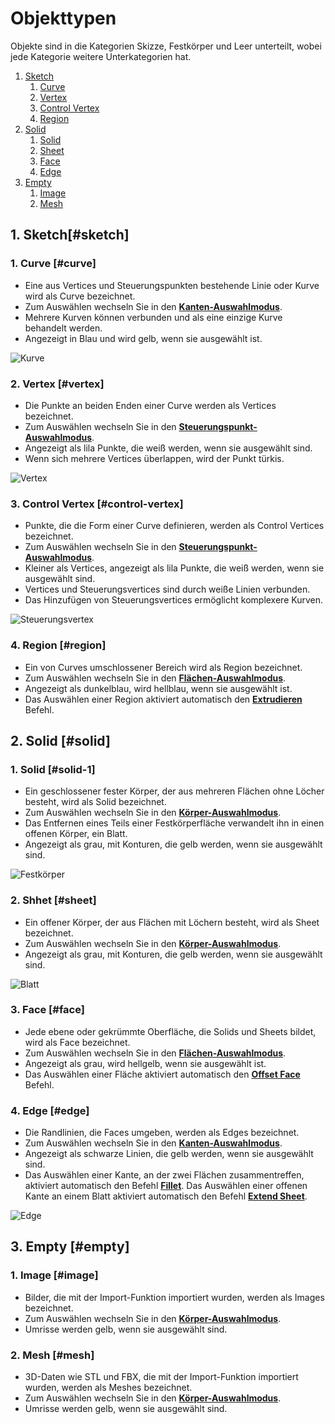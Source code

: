 # Objekttypen

Objekte sind in die Kategorien Skizze, Festkörper und Leer unterteilt, wobei jede Kategorie weitere Unterkategorien hat.

1. [Sketch](#sketch)
    1. [Curve](#curve)
    2. [Vertex](#vertex)
    3. [Control Vertex](#control-vertex)
    4. [Region](#region)
2. [Solid](#solid)
    1. [Solid](#solid-1)
    2. [Sheet](#sheet)
    3. [Face](#face)
    4. [Edge](#edge)
3. [Empty](#empty)
    1. [Image](#image)
    2. [Mesh](#mesh)

## 1. Sketch[#sketch]

### 1. Curve [#curve]
- Eine aus Vertices und Steuerungspunkten bestehende Linie oder Kurve wird als Curve bezeichnet.
- Zum Auswählen wechseln Sie in den [**Kanten-Auswahlmodus**](./selection-mode).
- Mehrere Kurven können verbunden und als eine einzige Kurve behandelt werden.
- Angezeigt in Blau und wird gelb, wenn sie ausgewählt ist.

![Kurve](/img/object-name-curve.png)

### 2. Vertex [#vertex]
- Die Punkte an beiden Enden einer Curve werden als Vertices bezeichnet.
- Zum Auswählen wechseln Sie in den [**Steuerungspunkt-Auswahlmodus**](./selection-mode).
- Angezeigt als lila Punkte, die weiß werden, wenn sie ausgewählt sind.
- Wenn sich mehrere Vertices überlappen, wird der Punkt türkis.

![Vertex](/img/object-name-vertex.png)

### 3. Control Vertex [#control-vertex]
- Punkte, die die Form einer Curve definieren, werden als Control Vertices bezeichnet.
- Zum Auswählen wechseln Sie in den [**Steuerungspunkt-Auswahlmodus**](./selection-mode).
- Kleiner als Vertices, angezeigt als lila Punkte, die weiß werden, wenn sie ausgewählt sind.
- Vertices und Steuerungsvertices sind durch weiße Linien verbunden.
- Das Hinzufügen von Steuerungsvertices ermöglicht komplexere Kurven.

![Steuerungsvertex](/img/object-name-cv.png)

### 4. Region [#region]
- Ein von Curves umschlossener Bereich wird als Region bezeichnet.
- Zum Auswählen wechseln Sie in den [**Flächen-Auswahlmodus**](./selection-mode).
- Angezeigt als dunkelblau, wird hellblau, wenn sie ausgewählt ist.
- Das Auswählen einer Region aktiviert automatisch den [**Extrudieren**](../solid/extrude) Befehl.

## 2. Solid [#solid]

### 1. Solid [#solid-1]
- Ein geschlossener fester Körper, der aus mehreren Flächen ohne Löcher besteht, wird als Solid bezeichnet.
- Zum Auswählen wechseln Sie in den [**Körper-Auswahlmodus**](./selection-mode).
- Das Entfernen eines Teils einer Festkörperfläche verwandelt ihn in einen offenen Körper, ein Blatt.
- Angezeigt als grau, mit Konturen, die gelb werden, wenn sie ausgewählt sind.

![Festkörper](/img/object-name-solid.png)

### 2. Shhet [#sheet]
- Ein offener Körper, der aus Flächen mit Löchern besteht, wird als Sheet bezeichnet.
- Zum Auswählen wechseln Sie in den [**Körper-Auswahlmodus**](./selection-mode).
- Angezeigt als grau, mit Konturen, die gelb werden, wenn sie ausgewählt sind.

![Blatt](/img/object-name-sheet.png)

### 3. Face [#face]
- Jede ebene oder gekrümmte Oberfläche, die Solids und Sheets bildet, wird als Face bezeichnet.
- Zum Auswählen wechseln Sie in den [**Flächen-Auswahlmodus**](./selection-mode).
- Angezeigt als grau, wird hellgelb, wenn sie ausgewählt ist.
- Das Auswählen einer Fläche aktiviert automatisch den [**Offset Face**](../solid/offset-face) Befehl.

### 4. Edge [#edge]
- Die Randlinien, die Faces umgeben, werden als Edges bezeichnet.
- Zum Auswählen wechseln Sie in den [**Kanten-Auswahlmodus**](./selection-mode).
- Angezeigt als schwarze Linien, die gelb werden, wenn sie ausgewählt sind.
- Das Auswählen einer Kante, an der zwei Flächen zusammentreffen, aktiviert automatisch den Befehl [**Fillet**](../solid/fillet). Das Auswählen einer offenen Kante an einem Blatt aktiviert automatisch den Befehl [**Extend Sheet**](../solid/extend-sheet).

![Edge](/img/object-name-edge.png)

## 3. Empty [#empty]

### 1. Image [#image]
- Bilder, die mit der Import-Funktion importiert wurden, werden als Images bezeichnet.
- Zum Auswählen wechseln Sie in den [**Körper-Auswahlmodus**](./selection-mode).
- Umrisse werden gelb, wenn sie ausgewählt sind.

### 2. Mesh [#mesh]
- 3D-Daten wie STL und FBX, die mit der Import-Funktion importiert wurden, werden als Meshes bezeichnet.
- Zum Auswählen wechseln Sie in den [**Körper-Auswahlmodus**](./selection-mode).
- Umrisse werden gelb, wenn sie ausgewählt sind.

